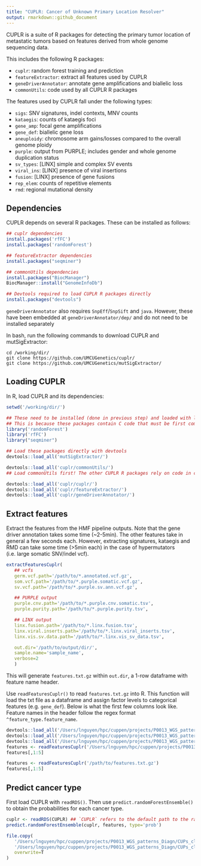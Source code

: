 ```yaml
---
title: "CUPLR: Cancer of Unknown Primary Location Resolver"
output: rmarkdown::github_document
---
```


CUPLR is a suite of R packages for detecting the primary tumor location of metastatic tumors based
on features derived from whole genome sequencing data. 

This includes the following R packages:

* `cuplr`: random forest training and prediction
* `featureExtractor`: extract all features used by CUPLR
* `geneDriverAnnotator`: annotate gene amplifications and biallelic loss
* `commonUtils`: code used by all CUPLR R packages

The features used by CUPLR fall under the following types:

* `sigs`: SNV signatures, indel contexts, MNV counts
* `kataegis`: counts of kataegis foci
* `gene_amp`: focal gene amplifications
* `gene_def`: biallelic gene loss
* `aneuploidy`: chromosome arm gains/losses compared to the overall genome ploidy
* `purple`: output from PURPLE; includes gender and whole genome duplication status
* `sv_types`: [LINX] simple and complex SV events
* `viral_ins`: [LINX] presence of viral insertions
* `fusion`: [LINX] presence of gene fusions
* `rep_elem`: counts of repetitive elements
* `rmd`: regional mutational density

## Dependencies
CUPLR depends on several R packages. These can be installed as follows:

```r
## cuplr dependencies
install.packages('rfFC')
install.packages('randomForest')

## featureExtractor dependencies
install.packages("seqminer")

## commonUtils dependencies
install.packages("BiocManager")
BiocManager::install("GenomeInfoDb")

## Devtools required to load CUPLR R packages directly
install.packages("devtools")
```

`geneDriverAnnotator` also requires `SnpEff`/`SnpSift` and `java`. However, these have been embedded at 
`geneDriverAnnotator/dep/` and do not need to be installed separately

In bash, run the following commands to download CUPLR and mutSigExtractor:
```
cd /working/dir/
git clone https://github.com/UMCUGenetics/cuplr/
git clone https://github.com/UMCUGenetics/mutSigExtractor/
```

## Loading CUPLR
In R, load CUPLR and its dependencies:
```r
setwd('/working/dir/')

## These need to be installed (done in previous step) and loaded with library()
## This is because these packages contain C code that must be first compiled
library('randomForest')
library('rfFC')
library("seqminer")

## Load these packages directly with devtools
devtools::load_all('mutSigExtractor/') 

devtools::load_all('cuplr/commonUtils/')
## Load commonUtils first! The other CUPLR R packages rely on code in commonUtils

devtools::load_all('cuplr/cuplr/')
devtools::load_all('cuplr/featureExtractor/')
devtools::load_all('cuplr/geneDriverAnnotator/')
```

## Extract features
Extract the features from the HMF pipeline outputs. Note that the gene driver annotation takes some
time (~2-5min). The other features take in general a few seconds each. However, extracting 
signatures, kataegis and RMD can take some time (>5min each) in the case 
of hypermutators (i.e. large somatic SNV/indel vcf).

```r
extractFeaturesCuplr(
   ## vcfs
   germ.vcf.path='/path/to/*.annotated.vcf.gz',
   som.vcf.path='/path/to/*.purple.somatic.vcf.gz',
   sv.vcf.path='/path/to/*.purple.sv.ann.vcf.gz',

   ## PURPLE output
   purple.cnv.path='/path/to/*.purple.cnv.somatic.tsv',
   purple.purity.path='/path/to/*.purple.purity.tsv',

   ## LINX output
   linx.fusion.path='/path/to/*.linx.fusion.tsv',
   linx.viral.inserts.path='/path/to/*.linx.viral_inserts.tsv',
   linx.vis.sv.data.path='/path/to/*.linx.vis_sv_data.tsv',

   out.dir='/path/to/output/dir/', 
   sample.name='sample_name', 
   verbose=2
   )
```

This will generate `features.txt.gz` within `out.dir`, a 1-row dataframe with feature name header.

Use `readFeaturesCuplr()` to read `features.txt.gz` into R. This function will load the txt file
as a dataframe and assign factor levels to categorical features (e.g. `gene_def`). Below is what the
first few columns look like. Feature names in the header follow the regex format 
`^feature_type.feature_name`.

```r
devtools::load_all('/Users/lnguyen/hpc/cuppen/projects/P0013_WGS_patterns_Diagn/CUPs_classifier/processed/cuplr/commonUtils/')
devtools::load_all('/Users/lnguyen/hpc/cuppen/projects/P0013_WGS_patterns_Diagn/CUPs_classifier/processed/cuplr/featureExtractor/')
devtools::load_all('/Users/lnguyen/hpc/cuppen/projects/P0013_WGS_patterns_Diagn/CUPs_classifier/processed/cuplr/cuplr/')
features <- readFeaturesCuplr('/Users/lnguyen/hpc/cuppen/projects/P0013_WGS_patterns_Diagn/CUPs_classifier/processed/cuplr/featureExtractor/test/XXXXXXXX/features.txt.gz')
features[,1:5]
```

```r
features <- readFeaturesCuplr('/path/to/features.txt.gz')
features[,1:5]
```

## Predict cancer type
First load CUPLR with `readRDS()`. Then use `predict.randomForestEnsemble()` to obtain the 
probabilities for each cancer type.
```r
cuplr <- readRDS(CUPLR) ## `CUPLR` refers to the default path to the random forest model
predict.randomForestEnsemble(cuplr, features, type='prob')
```

```r
file.copy(
   '/Users/lnguyen/hpc/cuppen/projects/P0013_WGS_patterns_Diagn/CUPs_classifier/processed/cuplr/doc/README.md',
   '/Users/lnguyen/hpc/cuppen/projects/P0013_WGS_patterns_Diagn/CUPs_classifier/processed/cuplr/README.md',
   overwrite=T
)
```









